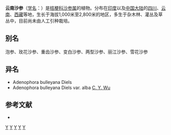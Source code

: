 {{Speciesbox 
| genus = Adenophora
| species = khasiana
| image =Adenophora khasiana - Palmengarten Frankfurt - DSC01970.JPG
| authority = (Hook. f. et Thoms.) Coll. et Hemsl.
}}

'''云南沙参'''（[[学名|学名]]：{{lang|la|''Adenophora khasiana''}}）是[[桔梗科|桔梗科]][[沙参属|沙参属]]的植物。分布在[[印度|印度]]以及[[中国大陆|中国大陆]]的[[四川|四川]]、[[云南|云南]]、[[西藏|西藏]]等地，生长于海拔1,000米至2,800米的地区，多生于杂木林、灌丛及草丛中，目前尚未由人工引种栽培。

== 别名 ==
泡参、玫花沙参、重齿沙参、变白沙参、两型沙参、丽江沙参、雪花沙参

== 异名 ==
* Adenophora bulleyana Diels
* Adenophora bulleyana Diels var. alba [[吴征镒|C. Y. Wu]]

== 参考文献 ==
<div class="references-small">
* {{cite web| url =http://www.bioinfo.cn/db05/KmzwSpecies.php?action=view&id=3263| title =云南沙参| work =《中国高等植物数据库全库》| publisher =中国科学院微生物研究所| author =昆明植物研究所| accessdate =2009-02-24| deadurl =yes| archiveurl =https://web.archive.org/web/20160305062031/http://www.bioinfo.cn/db05/KmzwSpecies.php?action=view&id=3263| archivedate =2016-03-05}}
</div>
{{Taxonbar|from=Q10880908}}

[[Category:沙参属|Y]]
[[Category:印度植物|Y]]
[[Category:四川植物|Y]]
[[Category:云南植物|Y]]
[[Category:西藏植物|Y]]